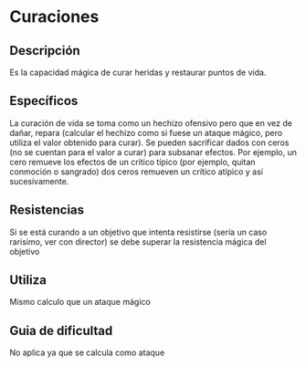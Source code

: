 # Curaciones

## Descripción

Es la capacidad mágica de curar heridas y restaurar puntos de vida.

## Específicos

La curación de vida se toma como un hechizo ofensivo pero que en vez de dañar, repara (calcular el hechizo como si fuese un ataque mágico, pero utiliza el valor obtenido para curar).
Se pueden sacrificar dados con ceros (no se cuentan para el valor a curar) para subsanar efectos. Por ejemplo, un cero remueve los efectos de un crítico típico (por ejemplo, quitan conmoción o sangrado) dos ceros remueven un crítico atípico y así sucesivamente.

## Resistencias

Si se está curando a un objetivo que intenta resistirse (sería un caso rarisimo, ver con director) se debe superar la resistencia mágica del objetivo

## Utiliza

Mismo calculo que un ataque mágico

## Guia de dificultad

No aplica ya que se calcula como ataque
